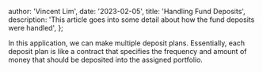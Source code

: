 
  author: 'Vincent Lim',
  date: '2023-02-05',
  title: 'Handling Fund Deposits',
  description:
    'This article goes into some detail about how the fund deposits were handled',
};


In this application, we can make multiple deposit plans. Essentially, each deposit plan is like a contract that specifies the frequency and amount of money that should be deposited into the assigned portfolio.
